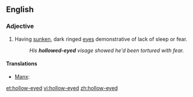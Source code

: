 ==English==

===Adjective===
{{en-adj}}

# Having [[sunken]], dark ringed [[eye]]s demonstrative of lack of sleep or fear.
#:''His '''hollowed-eyed''' visage showed he'd been tortured with fear.''

====Translations====
{{trans-top|having sunken, dark ringed eyes}}
* [[Manx]]: {{t|gv|lagg-hooillagh}}
{{trans-mid}}
{{trans-bottom}}

[[et:hollow-eyed]]
[[vi:hollow-eyed]]
[[zh:hollow-eyed]]